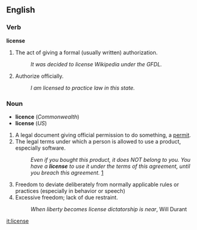 ==English==
===Verb===
'''license'''
#The act of giving a formal (usually written) authorization.
#:''It was decided to license Wikipedia under the GFDL.''
#Authorize officially.
#:''I am licensed to practice law in this state.''
===Noun===
*'''licence''' (''Commonwealth'')
*'''license''' (''US'')
#A legal document giving official permission to do something, a [[permit]].
#The legal terms under which a person is allowed to use a product, especially software.
#:''Even if you bought this product, it does NOT belong to you. You have a '''license''' to use it under the terms of this agreement, until you breach this agreement.'' [http://www.cybersource.com.au/cyber/about/comparing_the_gpl_to_eula.pdf]
#Freedom to deviate deliberately from normally applicable rules or practices (especially in behavior or speech)
#Excessive freedom; lack of due restraint.
#:''When liberty becomes license dictatorship is near'', Will Durant

[[it:license]]